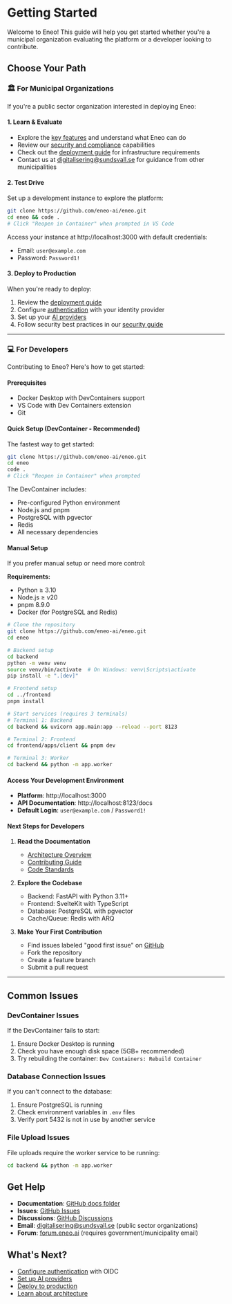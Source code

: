 # Getting Started

Welcome to Eneo! This guide will help you get started whether you're a municipal organization evaluating the platform or a developer looking to contribute.

## Choose Your Path

### 🏛️ For Municipal Organizations

If you're a public sector organization interested in deploying Eneo:

#### 1. Learn & Evaluate
- Explore the [key features](/) and understand what Eneo can do
- Review our [security and compliance](/guides/security-compliance) capabilities
- Check out the [deployment guide](/guides/deployment) for infrastructure requirements
- Contact us at digitalisering@sundsvall.se for guidance from other municipalities

#### 2. Test Drive
Set up a development instance to explore the platform:

```bash
git clone https://github.com/eneo-ai/eneo.git
cd eneo && code .
# Click "Reopen in Container" when prompted in VS Code
```

Access your instance at http://localhost:3000 with default credentials:
- Email: `user@example.com`
- Password: `Password1!`

#### 3. Deploy to Production
When you're ready to deploy:

1. Review the [deployment guide](/guides/deployment)
2. Configure [authentication](/guides/authentication) with your identity provider
3. Set up your [AI providers](/guides/ai-providers)
4. Follow security best practices in our [security guide](/guides/security-compliance)

---

### 💻 For Developers

Contributing to Eneo? Here's how to get started:

#### Prerequisites
- Docker Desktop with DevContainers support
- VS Code with Dev Containers extension
- Git

#### Quick Setup (DevContainer - Recommended)

The fastest way to get started:

```bash
git clone https://github.com/eneo-ai/eneo.git
cd eneo
code .
# Click "Reopen in Container" when prompted
```

The DevContainer includes:
- Pre-configured Python environment
- Node.js and pnpm
- PostgreSQL with pgvector
- Redis
- All necessary dependencies

#### Manual Setup

If you prefer manual setup or need more control:

**Requirements:**
- Python ≥ 3.10
- Node.js ≥ v20
- pnpm 8.9.0
- Docker (for PostgreSQL and Redis)

```bash
# Clone the repository
git clone https://github.com/eneo-ai/eneo.git
cd eneo

# Backend setup
cd backend
python -m venv venv
source venv/bin/activate  # On Windows: venv\Scripts\activate
pip install -e ".[dev]"

# Frontend setup
cd ../frontend
pnpm install

# Start services (requires 3 terminals)
# Terminal 1: Backend
cd backend && uvicorn app.main:app --reload --port 8123

# Terminal 2: Frontend
cd frontend/apps/client && pnpm dev

# Terminal 3: Worker
cd backend && python -m app.worker
```

#### Access Your Development Environment
- **Platform**: http://localhost:3000
- **API Documentation**: http://localhost:8123/docs
- **Default Login**: `user@example.com` / `Password1!`

#### Next Steps for Developers

1. **Read the Documentation**
   - [Architecture Overview](/docs/architecture)
   - [Contributing Guide](https://github.com/eneo-ai/eneo/blob/main/docs/CONTRIBUTING.md)
   - [Code Standards](https://github.com/eneo-ai/eneo/blob/main/docs/CONTRIBUTING.md#coding-standards)

2. **Explore the Codebase**
   - Backend: FastAPI with Python 3.11+
   - Frontend: SvelteKit with TypeScript
   - Database: PostgreSQL with pgvector
   - Cache/Queue: Redis with ARQ

3. **Make Your First Contribution**
   - Find issues labeled "good first issue" on [GitHub](https://github.com/eneo-ai/eneo/issues)
   - Fork the repository
   - Create a feature branch
   - Submit a pull request

---

## Common Issues

### DevContainer Issues
If the DevContainer fails to start:
1. Ensure Docker Desktop is running
2. Check you have enough disk space (5GB+ recommended)
3. Try rebuilding the container: `Dev Containers: Rebuild Container`

### Database Connection Issues
If you can't connect to the database:
1. Ensure PostgreSQL is running
2. Check environment variables in `.env` files
3. Verify port 5432 is not in use by another service

### File Upload Issues
File uploads require the worker service to be running:
```bash
cd backend && python -m app.worker
```

## Get Help

- **Documentation**: [GitHub docs folder](https://github.com/eneo-ai/eneo/tree/main/docs)
- **Issues**: [GitHub Issues](https://github.com/eneo-ai/eneo/issues)
- **Discussions**: [GitHub Discussions](https://github.com/eneo-ai/eneo/discussions)
- **Email**: digitalisering@sundsvall.se (public sector organizations)
- **Forum**: [forum.eneo.ai](https://forum.eneo.ai) (requires government/municipality email)

## What's Next?

- [Configure authentication](/guides/authentication) with OIDC
- [Set up AI providers](/guides/ai-providers)
- [Deploy to production](/guides/deployment)
- [Learn about architecture](/docs/architecture)